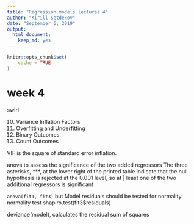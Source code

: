 ```yaml
---
title: "Regression models lectures 4"
author: "Kirill Setdekov"
date: "September 6, 2019"
output:
  html_document:
    keep_md: yes
---
```


```r
knitr::opts_chunk$set(
	cache = TRUE
)
```

# week 4

swirl

10. Variance Inflation Factors
11. Overfitting and Underfitting
12. Binary Outcomes
13. Count Outcomes


VIF is the square of standard error inflation.

anova to assess the significance of the two added regressors
The three asterisks, ***, at the lower right of the printed table indicate that the null hypothesis is rejected at the 0.001 level, so at
| least one of the two additional regressors is significant

`anova(fit1, fit3)`
but 
Model residuals should be tested for normality.
normality test
shapiro.test(fit3$residuals)


deviance(model), calculates the residual sum of squares

